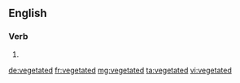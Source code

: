 ==English==

===Verb===
{{head|en}}

# {{en-past of|vegetate}}

[[de:vegetated]]
[[fr:vegetated]]
[[mg:vegetated]]
[[ta:vegetated]]
[[vi:vegetated]]